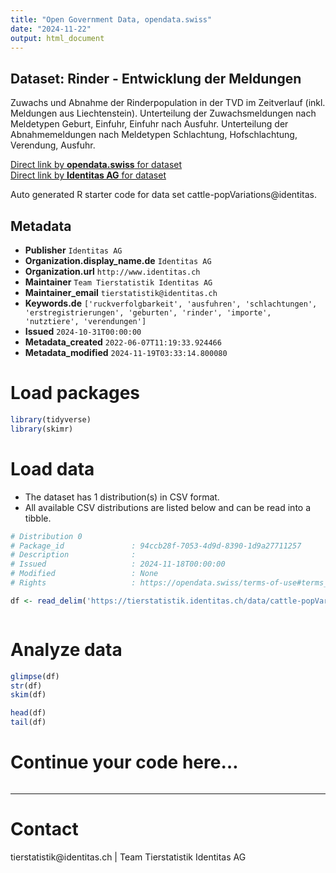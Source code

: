 ```yaml
---
title: "Open Government Data, opendata.swiss"
date: "2024-11-22"
output: html_document
---
```


## Dataset: Rinder - Entwicklung der Meldungen

Zuwachs und Abnahme der Rinderpopulation in der TVD im Zeitverlauf (inkl. Meldungen aus Liechtenstein). Unterteilung der Zuwachsmeldungen nach Meldetypen Geburt, Einfuhr, Einfuhr nach Ausfuhr. Unterteilung der Abnahmemeldungen nach Meldetypen Schlachtung, Hofschlachtung, Verendung, Ausfuhr. 

[Direct link by **opendata.swiss** for dataset](https://opendata.swiss/de/dataset/rinder-entwicklung-der-meldungen)<br>
[Direct link by **Identitas AG** for dataset](https://tierstatistik.identitas.ch/)

Auto generated R starter code for data set cattle-popVariations@identitas.

## Metadata

- **Publisher** `Identitas AG`
- **Organization.display_name.de** `Identitas AG`
- **Organization.url** `http://www.identitas.ch`
- **Maintainer** `Team Tierstatistik Identitas AG`
- **Maintainer_email** `tierstatistik@identitas.ch`
- **Keywords.de** `['ruckverfolgbarkeit', 'ausfuhren', 'schlachtungen', 'erstregistrierungen', 'geburten', 'rinder', 'importe', 'nutztiere', 'verendungen']`
- **Issued** `2024-10-31T00:00:00`
- **Metadata_created** `2022-06-07T11:19:33.924466`
- **Metadata_modified** `2024-11-19T03:33:14.800080`


# Load packages

```r

library(tidyverse)
library(skimr)

```

# Load data

-   The dataset has 1 distribution(s) in CSV format.
-   All available CSV distributions are listed below and can be read into a tibble.

```r

# Distribution 0
# Package_id               : 94ccb28f-7053-4d9d-8390-1d9a27711257
# Description              : 
# Issued                   : 2024-11-18T00:00:00
# Modified                 : None
# Rights                   : https://opendata.swiss/terms-of-use#terms_by

df <- read_delim('https://tierstatistik.identitas.ch/data/cattle-popVariations.csv')



```

# Analyze data

```r

glimpse(df)
str(df)
skim(df)

head(df)
tail(df)

```

# Continue your code here...

```r

```

------------------------------------------------------------------------

# Contact

tierstatistik@identitas.ch | Team Tierstatistik Identitas AG
